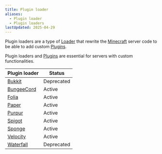 ```yaml
---
title: Plugin loader
aliases:
  - Plugin loader
  - Plugin loaders
lastUpdated: 2025-04-29
---
```



Plugin loaders are a type of [Loader](/loader) that rewrite the [Minecraft](/minecraft) server code to be able to add custom [Plugins](/plugin).

Plugin loaders and [Plugins](/plugin) are essential for servers with custom functionalities.

| Plugin loader             | Status     |
| ------------------------- | ---------- |
| [Bukkit](/bukkit)         | Deprecated |
| [BungeeCord](/bungeecord) | Active     |
| [Folia](/folia)           | Active     |
| [Paper](/paper)           | Active     |
| [Purpur](/purpur)         | Active     |
| [Spigot](/spigot)         | Active     |
| [Sponge](/sponge)         | Active     |
| [Velocity](/velocity)     | Active     |
| [Waterfall](/waterfall)   | Deprecated |